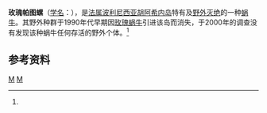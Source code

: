 {{Speciesbox 
| taxon = Partula rosea
| image = Partula rosea adult both.tif
| status = EW | status_system = IUCN3.1
| status_ref = <ref name="iucn">{{IUCN2013.2| assessors=Coote, T. | year=2009 | id=16293 | title=Partula rosea | downloaded=25 February 2014}}</ref>
| binomial_authority = {{tsl|en|William Broderip|Broderip}}, 1832
| synonyms = 
}}

'''玫瑰帕图螺'''（[[学名|学名]]：''{{lang|la|Partula rosea}}''），是[[法属波利尼西亚|法属波利尼西亚]][[胡阿希内岛|胡阿希内岛]]特有及[[野外灭绝|野外灭绝]]的一种[[蜗牛|蜗牛]]。其野外种群于1990年代早期因[[玫瑰蜗牛|玫瑰蜗牛]]引进该岛而消失，于2000年的调查没有发现该种蜗牛任何存活的野外个体。<ref name="iucn"/>

==参考资料==
{{reflist}}

{{taxonbar}}
[[Category:_1832年描述的动物|M]]
[[Category:_帕图螺属|M]]